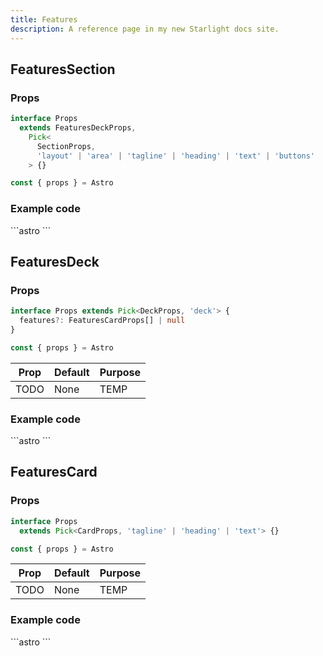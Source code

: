 ```yaml
---
title: Features
description: A reference page in my new Starlight docs site.
---
```



## FeaturesSection

### Props
```ts
interface Props
  extends FeaturesDeckProps,
    Pick<
      SectionProps,
      'layout' | 'area' | 'tagline' | 'heading' | 'text' | 'buttons'
    > {}

const { props } = Astro
```

### Example code
<Tabs>
  <TabItem label="Self-closing">
    ```astro
      <FeaturesSection />
    ```
  </TabItem>
</Tabs>

<Showcase>
  <FeaturesSection />
</Showcase>

## FeaturesDeck

### Props
```ts
interface Props extends Pick<DeckProps, 'deck'> {
  features?: FeaturesCardProps[] | null
}

const { props } = Astro
```

| Prop  | Default | Purpose |
| ----  | ------- | ------- |
| TODO  | None    | TEMP    |

### Example code
<Tabs>
  <TabItem label="Self-closing">
    ```astro
    <FeaturesDeck />
    ```
  </TabItem>
</Tabs>

<Showcase>
  <FeaturesDeck />
</Showcase>

## FeaturesCard

### Props
```ts
interface Props
  extends Pick<CardProps, 'tagline' | 'heading' | 'text'> {}

const { props } = Astro
```

| Prop  | Default | Purpose |
| ----  | ------- | ------- |
| TODO  | None    | TEMP    |

### Example code
<Tabs>
  <TabItem label="Self-closing">
    ```astro
    <FeaturesCard />
    ```
  </TabItem>
</Tabs>

<Showcase>
  <FeaturesCard />
</Showcase>

